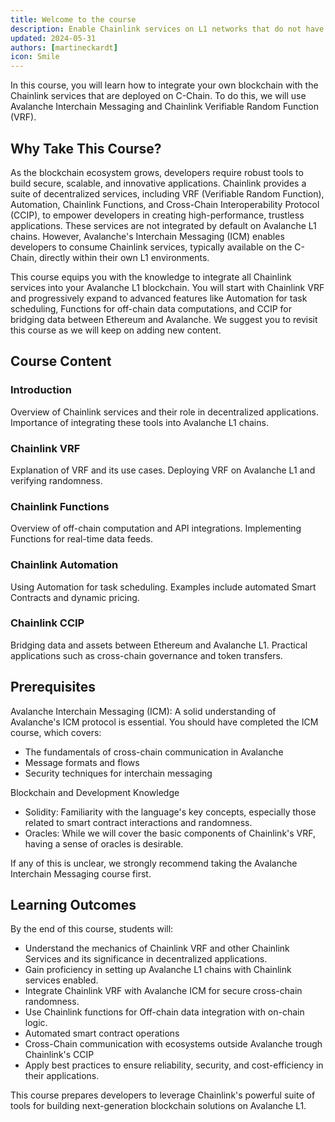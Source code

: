 ```yaml
---
title: Welcome to the course
description: Enable Chainlink services on L1 networks that do not have direct Chainlink support.
updated: 2024-05-31
authors: [martineckardt]
icon: Smile
---
```



In this course, you will learn how to integrate your own <GlossaryTerm>blockchain</GlossaryTerm> with the Chainlink services that are deployed on <GlossaryTerm>C-Chain</GlossaryTerm>. To do this, we will use <GlossaryTerm>Avalanche</GlossaryTerm> <GlossaryTerm>Interchain Messaging</GlossaryTerm> and Chainlink <GlossaryTerm>Verifiable Random Function</GlossaryTerm> (VRF).

## Why Take This Course?

As the blockchain ecosystem grows, developers require robust tools to build secure, scalable, and innovative applications. Chainlink provides a suite of decentralized services, including VRF (Verifiable Random Function), Automation, Chainlink Functions, and <GlossaryTerm>Cross-Chain Interoperability Protocol</GlossaryTerm> (CCIP), to empower developers in creating high-performance, trustless applications. These services are not integrated by default on <GlossaryTerm>Avalanche L1</GlossaryTerm> chains. However, Avalanche's <GlossaryTerm>Interchain Messaging</GlossaryTerm> (ICM) enables developers to consume Chainlink services, typically available on the C-Chain, directly within their own L1 environments.

This course equips you with the knowledge to integrate all Chainlink services into your Avalanche L1 blockchain. You will start with Chainlink VRF and progressively expand to advanced features like Automation for task scheduling, Functions for off-chain data computations, and CCIP for bridging data between Ethereum and Avalanche. We suggest you to revisit this course as we will keep on adding new content.

## Course Content

### Introduction

Overview of Chainlink services and their role in <GlossaryTerm>decentralized applications</GlossaryTerm>. Importance of integrating these tools into Avalanche L1 chains.

### Chainlink VRF

Explanation of VRF and its use cases. Deploying VRF on Avalanche L1 and verifying randomness.

### Chainlink Functions

Overview of off-chain computation and API integrations. Implementing Functions for real-time data feeds.

### Chainlink Automation

Using Automation for task scheduling. Examples include automated <GlossaryTerm>Smart Contract</GlossaryTerm>s and dynamic pricing.

### Chainlink CCIP

Bridging data and assets between <GlossaryTerm>Ethereum</GlossaryTerm> and Avalanche L1. Practical applications such as cross-chain governance and <GlossaryTerm>token</GlossaryTerm> transfers.


## Prerequisites

Avalanche <GlossaryTerm>Interchain Messaging</GlossaryTerm> (ICM): A solid understanding of Avalanche's ICM protocol is essential. You should have completed the ICM course, which covers:
- The fundamentals of cross-chain communication in Avalanche
- Message formats and flows
- Security techniques for interchain messaging

Blockchain and Development Knowledge
- Solidity: Familiarity with the language's key concepts, especially those related to <GlossaryTerm>smart contract</GlossaryTerm> interactions and randomness.
- Oracles: While we will cover the basic components of Chainlink's VRF, having a sense of oracles is desirable.

If any of this is unclear, we strongly recommend taking the Avalanche Interchain Messaging course first.

## Learning Outcomes

By the end of this course, students will:

- Understand the mechanics of Chainlink VRF and other Chainlink Services and its significance in <GlossaryTerm>decentralized applications</GlossaryTerm>.
- Gain proficiency in setting up Avalanche L1 chains with Chainlink services enabled.
- Integrate Chainlink VRF with Avalanche ICM for secure cross-chain randomness.
- Use Chainlink functions for Off-chain data integration with on-chain logic.
- Automated smart contract operations
- Cross-Chain communication with ecosystems outside Avalanche trough Chainlink's CCIP
- Apply best practices to ensure reliability, security, and cost-efficiency in their applications.

This course prepares developers to leverage Chainlink's powerful suite of tools for building next-generation blockchain solutions on Avalanche L1.
